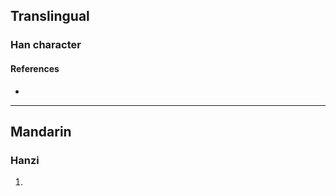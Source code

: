 {{character info/new}}
==Translingual==

===Han character===
{{Han char|rn=96|rad=玉|as=15|sn=19|four=16160|canj=MGWWW|ids=⿰𤣩畾}}

====References====
* {{Han ref|kx=0744.270|dkj=21319|dj=1153.100|hdz=21144.150|uh=74C3|ud=29891|bh=F276|bd=62070}}

----

==Mandarin==

===Hanzi===
{{cmn-hanzi|pin=[[léi]] ([[lei2]])|wg=lei<sup>2</sup>}}

# {{rfdef|cmn|sort=玉15}}